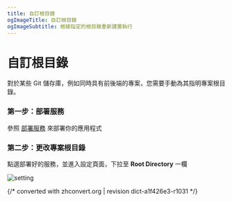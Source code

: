 ```yaml
---
title: 自訂根目錄
ogImageTitle: 自訂根目錄
ogImageSubtitle: 根據指定的根目錄重新建置執行
---
```


# 自訂根目錄

對於某些 Git 儲存庫，例如同時具有前後端的專案，您需要手動為其指明專案根目錄。

### 第一步：部署服務

參照 [部署服務](/zh-TW/get-started) 來部署你的應用程式

### 第二步：更改專案根目錄

點選部署好的服務，並進入設定頁面，下拉至 **Root Directory** 一欄

![setting](/deploy/root-directory/setting.png)

{/* converted with zhconvert.org | revision dict-a1f426e3-r1031 */}
